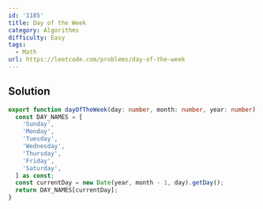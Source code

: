 ```yaml
---
id: '1185'
title: Day of the Week
category: Algorithms
difficulty: Easy
tags:
  - Math
url: https://leetcode.com/problems/day-of-the-week
---
```


## Solution

```typescript filename="solution.ts" copy
export function dayOfTheWeek(day: number, month: number, year: number): string {
  const DAY_NAMES = [
    'Sunday',
    'Monday',
    'Tuesday',
    'Wednesday',
    'Thursday',
    'Friday',
    'Saturday',
  ] as const;
  const currentDay = new Date(year, month - 1, day).getDay();
  return DAY_NAMES[currentDay];
}
```
